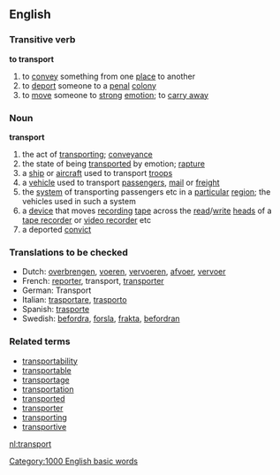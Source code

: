 ==English==
===Transitive verb===
'''to transport'''
# to [[convey]] something from one [[place]] to another
# to [[deport]] someone to a [[penal]] [[colony]]
# to [[move]] someone to [[strong]] [[emotion]]; to [[carry away]]
===Noun===
'''transport'''
# the act of [[transporting]]; [[conveyance]]
# the state of being [[transported]] by emotion; [[rapture]]
# a [[ship]] or [[aircraft]] used to transport [[troops]]
# a [[vehicle]] used to transport [[passenger]]s, [[mail]] or [[freight]]
# the [[system]] of transporting passengers etc in a [[particular]] [[region]]; the vehicles used in such a system
# a [[device]] that moves [[recording]] [[tape]] across the [[read]]/[[write]] [[head]]s of a [[tape recorder]] or [[video recorder]] etc
# a deported [[convict]]

===Translations to be checked===
*Dutch: [[overbrengen]], [[voeren]], [[vervoeren]], [[afvoer]], [[vervoer]]
*French: [[reporter]], transport, [[transporter]]
*German: Transport
*Italian: [[trasportare]], [[trasporto]]
*Spanish: [[trasporte]]
*Swedish: [[befordra]], [[forsla]], [[frakta]], [[befordran]]

===Related terms===
*[[transportability]]
*[[transportable]]
*[[transportage]]
*[[transportation]]
*[[transported]]
*[[transporter]]
*[[transporting]]
*[[transportive]]

[[nl:transport]]
[[Category:1000 English basic words]]